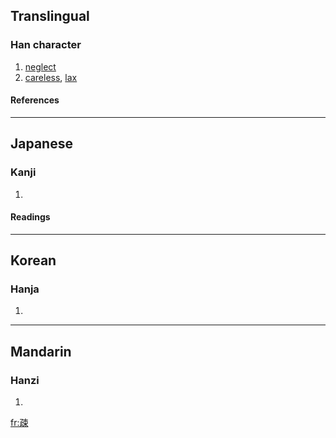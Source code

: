==Translingual==
===Han character===
{{Han char|rn=103|rad=疋|as=07|sn=12|four=|canj=弓一木中 (NMDL)}}
# [[neglect]]
# [[careless]], [[lax]]
====References====
{{Han ref|kx=0767.220|dkj=22002|hdz=42749.080|uh=758E|ud=30094}}

----
==Japanese==
===Kanji===
{{ja-kanji|grade=c|rs=疋07}}
# {{defn|Japanese}} 
====Readings====
{{ja-readings|on=[[そ]] (so)|kun=[[うとい]] (utoi)|nanori=}}

----
==Korean==
===Hanja===
{{ko-hanja|hangeul=소|eumhun=|rv=so|mr=so|y=so}}
# {{defn|Korean}}

----
==Mandarin==
===Hanzi===
{{cmn-hanzi|pin=[[shū]] ([[shu1]])|wg=shu<sup>1</sup>}}
# {{defn|Mandarin}}

[[fr:疎]]